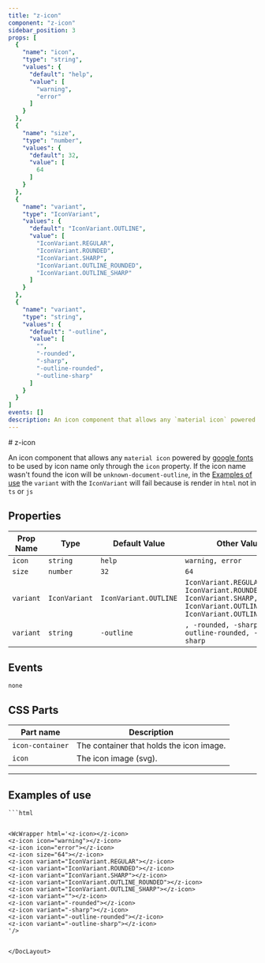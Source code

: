 ```yaml
--- 
title: "z-icon"
component: "z-icon"
sidebar_position: 3
props: [
  {
    "name": "icon",
    "type": "string",
    "values": {
      "default": "help",
      "value": [
        "warning",
        "error"
      ]
    }
  },
  {
    "name": "size",
    "type": "number",
    "values": {
      "default": 32,
      "value": [
        64
      ]
    }
  },
  {
    "name": "variant",
    "type": "IconVariant",
    "values": {
      "default": "IconVariant.OUTLINE",
      "value": [
        "IconVariant.REGULAR",
        "IconVariant.ROUNDED",
        "IconVariant.SHARP",
        "IconVariant.OUTLINE_ROUNDED",
        "IconVariant.OUTLINE_SHARP"
      ]
    }
  },
  {
    "name": "variant",
    "type": "string",
    "values": {
      "default": "-outline",
      "value": [
        "",
        "-rounded",
        "-sharp",
        "-outline-rounded",
        "-outline-sharp"
      ]
    }
  }
]
events: []
description: An icon component that allows any `material icon` powered by [google fonts](https://fonts.google.com/icons) to be used by icon name only through the `icon` property. If the icon name wasn't found the icon will be `unknown-document-outline`, in the [Examples of use](#examples-of-use) the `variant` with the `IconVariant` will fail because is render in `html` not in `ts` or `js` 
--- 
```



<DocLayout>
# z-icon

An icon component that allows any `material icon` powered by [google fonts](https://fonts.google.com/icons) to be used by icon name only through the `icon` property. If the icon name wasn't found the icon will be `unknown-document-outline`, in the [Examples of use](#examples-of-use) the `variant` with the `IconVariant` will fail because is render in `html` not in `ts` or `js`

## Properties

| Prop Name   | Type   | Default Value  | Other Values                    |
|-------------|--------|----------------|---------------------------------|
| `icon` | `string` | `help` | `warning, error` |
| `size` | `number` | `32` | `64` |
| `variant` | `IconVariant` | `IconVariant.OUTLINE` | `IconVariant.REGULAR, IconVariant.ROUNDED, IconVariant.SHARP, IconVariant.OUTLINE_ROUNDED, IconVariant.OUTLINE_SHARP` |
| `variant` | `string` | `-outline` | `, -rounded, -sharp, -outline-rounded, -outline-sharp` |

## Events
`none`

## CSS Parts


| Part name  | Description                             | 
|--------------|-----------------------------------------|
| `icon-container` | The container that holds the icon image. | 
| `icon` | The icon image (svg). | 

--- 

## Examples of use



    ```html
<z-icon></z-icon>
<z-icon icon="warning"></z-icon>
<z-icon icon="error"></z-icon>
<z-icon size="64"></z-icon>
<z-icon variant="IconVariant.REGULAR"></z-icon>
<z-icon variant="IconVariant.ROUNDED"></z-icon>
<z-icon variant="IconVariant.SHARP"></z-icon>
<z-icon variant="IconVariant.OUTLINE_ROUNDED"></z-icon>
<z-icon variant="IconVariant.OUTLINE_SHARP"></z-icon>
<z-icon variant=""></z-icon>
<z-icon variant="-rounded"></z-icon>
<z-icon variant="-sharp"></z-icon>
<z-icon variant="-outline-rounded"></z-icon>
<z-icon variant="-outline-sharp"></z-icon>

```

<WcWrapper html='<z-icon></z-icon>
<z-icon icon="warning"></z-icon>
<z-icon icon="error"></z-icon>
<z-icon size="64"></z-icon>
<z-icon variant="IconVariant.REGULAR"></z-icon>
<z-icon variant="IconVariant.ROUNDED"></z-icon>
<z-icon variant="IconVariant.SHARP"></z-icon>
<z-icon variant="IconVariant.OUTLINE_ROUNDED"></z-icon>
<z-icon variant="IconVariant.OUTLINE_SHARP"></z-icon>
<z-icon variant=""></z-icon>
<z-icon variant="-rounded"></z-icon>
<z-icon variant="-sharp"></z-icon>
<z-icon variant="-outline-rounded"></z-icon>
<z-icon variant="-outline-sharp"></z-icon>
'/>
  

</DocLayout>
